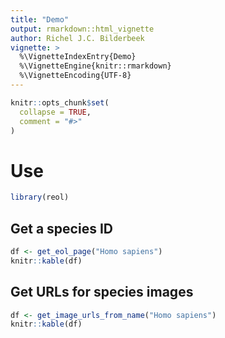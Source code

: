 ```yaml
---
title: "Demo"
output: rmarkdown::html_vignette
author: Richel J.C. Bilderbeek
vignette: >
  %\VignetteIndexEntry{Demo}
  %\VignetteEngine{knitr::rmarkdown}
  %\VignetteEncoding{UTF-8}
---
```


```r
knitr::opts_chunk$set(
  collapse = TRUE,
  comment = "#>"
)
```

# Use

```r
library(reol)
```

## Get a species ID

```r
df <- get_eol_page("Homo sapiens")
knitr::kable(df)
```

## Get URLs for species images

```r
df <- get_image_urls_from_name("Homo sapiens")
knitr::kable(df)
```
